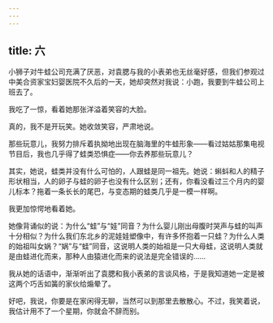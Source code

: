 ```yaml
---
---
---
```

title: 六
---




小狮子对牛蛙公司充满了厌恶，对袁腮与我的小表弟也无丝毫好感，但我们参观过中美合资家宝妇婴医院不久后的一天，她却突然对我说：小跑，我要到牛蛙公司上班去了。

我吃了一惊，看着她那张洋溢着笑容的大脸。

真的，我不是开玩笑。她收敛笑容，严肃地说。

那些玩意儿，我努力排斥着执拗地出现在脑海里的牛蛙形象——看过姑姑那集电视节目后，我也几乎得了蛙类恐惧症——你去养那些玩意儿？

其实，她说，蛙类并没有什么可怕的，人跟蛙是同一祖先。她说：蝌蚪和人的精子形状相当，人的卵子与蛙的卵子也没有什么区别；还有，你看没看过三个月内的婴儿标本？拖着一条长长的尾巴，与变态期的蛙类几乎是一模一样啊。

我更加惊愕地看着她。

她像背诵似的说：为什么“蛙”与“娃”同音？为什么婴儿刚出母腹时哭声与蛙的叫声十分相似？为什么我们东北乡的泥娃娃塑像中，有许多怀抱着一只蛙？为什么人类的始祖叫女娲？“娲”与“蛙”同音，这说明人类的始祖是一只大母蛙，这说明人类就是由蛙进化而来，那种人由猿进化而来的说法是完全错误的……

我从她的话语中，渐渐听出了袁腮和我小表弟的言谈风格，于是我知道她一定是被这两个巧舌如簧的家伙给煽晕了。

好吧，我说，你要是在家闲得无聊，当然可以到那里去散散心。不过，我笑着说，我估计用不了一个星期，你就会不辞而别。
